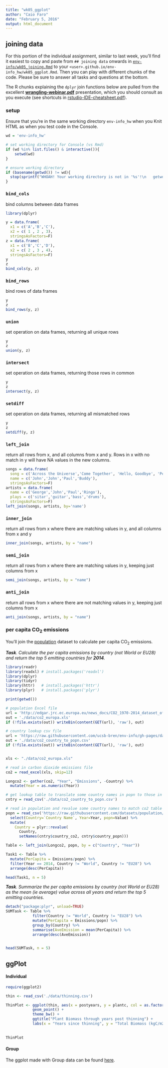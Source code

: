 ```yaml
---
title: "wk05_ggplot"
author: "Caio Faro"
date: "February 5, 2016"
output: html_document
---
```


## joining data

For this portion of the individual assignment, similar to last week, you'll find it easiest to copy and paste from `## joining data` onwards in  [`env-info/wk05_joining.Rmd`](https://raw.githubusercontent.com/ucsb-bren/env-info/gh-pages/wk05_joining.Rmd) to your `<user>.github.io/env-info_hw/wk05_ggplot.Rmd`. Then you can play with different chunks of the code. Please be sure to answer all tasks and questions at the bottom.

The R chunks explaining the `dplyr` join functions below are pulled from the excellent [**wrangling-webinar.pdf**](wk03_dplyr/wrangling-webinar.pdf) presentation, which you should consult as you execute (see shortcuts in [rstudio-IDE-cheatsheet.pdf](refs/cheatsheets/rstudio-IDE-cheatsheet.pdf)). 

### setup

Ensure that you're in the same working directory `env-info_hw` when you Knit HTML as when you test code in the Console.

```r
wd = 'env-info_hw'

# set working directory for Console (vs Rmd)
if (wd %in% list.files() & interactive()){
    setwd(wd)
}

# ensure working directory
if (basename(getwd()) != wd){
  stop(sprintf("WHOAH! Your working directory is not in '%s'!\n   getwd(): %s", wd, getwd()))
}
```

### `bind_cols`

bind columns between data frames

```r
library(dplyr)

y = data.frame(
  x1 = c('A','B','C'), 
  x2 = c( 1 , 2 , 3), 
  stringsAsFactors=F)
z = data.frame(
  x1 = c('B','C','D'), 
  x2 = c( 2 , 3 , 4), 
  stringsAsFactors=F)
y
z
bind_cols(y, z)
```

### `bind_rows`

bind rows of data frames

```r
y
z
bind_rows(y, z)
```

### `union`

set operation on data frames, returning all unique rows

```r
y
z
union(y, z)
```

### `intersect`

set operation on data frames, returning those rows in common

```r
y
z
intersect(y, z)
```

### `setdiff`

set operation on data frames, returning all mismatched rows

```r
y
z
setdiff(y, z)
```

### `left_join`

return all rows from x, and all columns from x and y. Rows in x with no match in y will have NA values in the new columns.

```r
songs = data.frame(
  song = c('Across the Universe','Come Together', 'Hello, Goodbye', 'Peggy Sue'),
  name = c('John','John','Paul','Buddy'), 
  stringsAsFactors=F)
artists = data.frame(
  name = c('George','John','Paul','Ringo'),
  plays = c('sitar','guitar','bass','drums'), 
  stringsAsFactors=F)
left_join(songs, artists, by='name')
```

### `inner_join`

return all rows from x where there are matching values in y, and all columns from x and y

```r
inner_join(songs, artists, by = "name")
```

### `semi_join`

return all rows from x where there are matching values in y, keeping just columns from x

```r
semi_join(songs, artists, by = "name")
```

### `anti_join`

return all rows from x where there are not matching values in y, keeping just columns from x

```r
anti_join(songs, artists, by = "name")
```

### per capita CO<sub>2</sub> emissions 

You'll join the [population](http://data.okfn.org/data/core/population) dataset to calculate per capita CO<sub>2</sub> emissions.

_**Task**. Calculate the per capita emissions by country (not World or EU28) and return the top 5 emitting countries for **2014**._


```r
library(readr)
library(readxl) # install.packages('readxl')
library(dplyr)
library(tidyr)
library(httr)   # install.packages('httr')
library(plyr)   # install.packages('plyr')

print(getwd())

# population Excel file
url = 'http://edgar.jrc.ec.europa.eu/news_docs/CO2_1970-2014_dataset_of_CO2_report_2015.xls'
out = './data/co2_europa.xls'
if (!file.exists(out)) writeBin(content(GET(url), 'raw'), out)

# country lookup csv file
url = 'https://raw.githubusercontent.com/ucsb-bren/env-info/gh-pages/data/co2_country_to_popn.csv'
out = './data/co2_country_to_popn.csv'
if (!file.exists(out)) writeBin(content(GET(url), 'raw'), out)


xls <- "./data/co2_europa.xls"

# read in carbon dioxide emissions file
co2 = read_excel(xls, skip=12)

Longco2 <- gather(co2, "Year", "Emissions", -Country) %>%
  mutate(Year = as.numeric(Year))

# get lookup table to translate some country names in popn to those in co2 table
cntry = read_csv('./data/co2_country_to_popn.csv')

# read in population and revalue some country names to match co2 table
popn = read_csv('https://raw.githubusercontent.com/datasets/population/master/data/population.csv') %>%
  select(Country=`Country Name`, Year=Year, popn=Value) %>%
  mutate(
    Country = plyr::revalue(
      Country, 
      setNames(cntry$country_co2, cntry$country_popn)))

Table <- left_join(Longco2, popn, by = c("Country", "Year"))


```

```r
Task1 <- Table %>%
  mutate(PerCapita = Emissions/popn) %>%
  filter(Year == 2014, Country != "World", Country != "EU28") %>%
  arrange(desc(PerCapita))

head(Task1, n = 5)
```




_**Task**. Summarize the per capita emissions by country (not World or EU28) as the mean (ie average)  value across all years and return the top 5 emitting countries._ 

```r
detach("package:plyr", unload=TRUE)
SUMTask <- Table %>%
            filter(Country != "World", Country != "EU28") %>%
            mutate(PerCapita = Emissions/popn) %>%
            group_by(Country) %>%
            summarise(AveEmission = mean(PerCapita)) %>%
            arrange(desc(AveEmission))
  

head(SUMTask, n = 5)

```


## ggPlot

#### Individual

```r

require(ggplot2)

thin <- read_csv('./data/thinning.csv')

ThinPlot <- ggplot(thin, aes(x = postyears, y = plantc, col = as.factor(thin))) +
            geom_point() +
            theme_bw() +
            ggtitle("Plant Biomass through years post thinning") +
            labs(x = "Years since thinning", y = "Total Biomass (kgC/m2)", col = "Canopy\nRemoved (%)") 
        
        
ThinPlot

```


#### Group


The ggplot made with Group data can be found [here](fishmgt.github.io/wk05_ggplot_CF.html).
